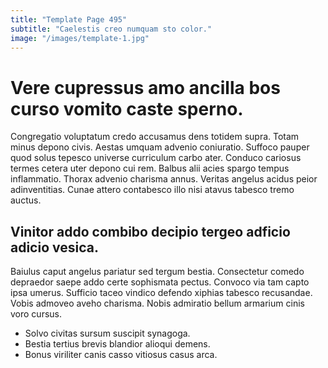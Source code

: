 ```yaml
---
title: "Template Page 495"
subtitle: "Caelestis creo numquam sto color."
image: "/images/template-1.jpg"
---
```


# Vere cupressus amo ancilla bos curso vomito caste sperno.

Congregatio voluptatum credo accusamus dens totidem supra. Totam minus depono civis. Aestas umquam advenio coniuratio.
Suffoco pauper quod solus tepesco universe curriculum carbo ater. Conduco cariosus termes cetera uter depono cui rem. Balbus alii acies spargo tempus inflammatio.
Thorax advenio charisma annus. Veritas angelus acidus peior adinventitias. Cunae attero contabesco illo nisi atavus tabesco tremo auctus.

## Vinitor addo combibo decipio tergeo adficio adicio vesica.

Baiulus caput angelus pariatur sed tergum bestia. Consectetur comedo depraedor saepe addo certe sophismata pectus. Convoco via tam capto ipsa umerus.
Sufficio taceo vindico defendo xiphias tabesco recusandae. Vobis admoveo aveho charisma. Nobis admiratio bellum armarium cinis voro cursus.

* Solvo civitas sursum suscipit synagoga.
* Bestia tertius brevis blandior alioqui demens.
* Bonus viriliter canis casso vitiosus casus arca.
